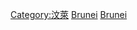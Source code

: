 {{Commonscat|Geography of Brunei}}

[[Category:汶萊|Category:汶萊]]
[[Category:亚洲各国地理|Brunei]]
[[Category:东南亚地理|Brunei]]